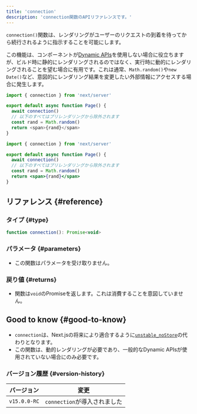 ```yaml
---
title: 'connection'
description: 'connection関数のAPIリファレンスです。'
---
```


`connection()`関数は、レンダリングがユーザーのリクエストの到着を待ってから続行されるように指示することを可能にします。

この機能は、コンポーネントが[Dynamic APIs](/docs/app/building-your-application/rendering/server-components#dynamic-apis)を使用しない場合に役立ちますが、ビルド時に静的にレンダリングされるのではなく、実行時に動的にレンダリングされることを望む場合に有用です。これは通常、`Math.random()`や`new Date()`など、意図的にレンダリング結果を変更したい外部情報にアクセスする場合に発生します。

<Tabs>
<TabItem value="ts" label="TypeScript">

```ts title="app/page.tsx" switcher
import { connection } from 'next/server'

export default async function Page() {
  await connection()
  // 以下のすべてはプリレンダリングから除外されます
  const rand = Math.random()
  return <span>{rand}</span>
}
```

</TabItem>
<TabItem value="jsx" label="JavaScript">

```jsx title="app/page.js" switcher
import { connection } from 'next/server'

export default async function Page() {
  await connection()
  // 以下のすべてはプリレンダリングから除外されます
  const rand = Math.random()
  return <span>{rand}</span>
}
```

</TabItem>
</Tabs>

## リファレンス {#reference}

### タイプ {#type}

```jsx
function connection(): Promise<void>
```

### パラメータ {#parameters}

- この関数はパラメータを受け取りません。

### 戻り値 {#returns}

- 関数は`void`のPromiseを返します。これは消費することを意図していません。

## Good to know {#good-to-know}

- `connection`は、Next.jsの将来により適合するように[`unstable_noStore`](/docs/app/api-reference/legacy-apis/unstable_noStore)の代わりとなります。
- この関数は、動的レンダリングが必要であり、一般的なDynamic APIsが使用されていない場合にのみ必要です。

### バージョン履歴 {#version-history}

| バージョン   | 変更                         |
| ------------ | ---------------------------- |
| `v15.0.0-RC` | `connection`が導入されました |
